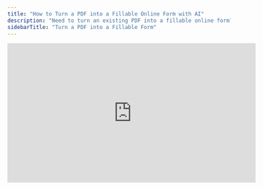 ```yaml
---
title: "How to Turn a PDF into a Fillable Online Form with AI"
description: "Need to turn an existing PDF into a fillable online form? Here's how!"
sidebarTitle: "Turn a PDF into a Fillable Form"
---
```


<iframe width="560" height="315" src="https://www.youtube.com/embed/4KwMGMmX6c4?si=PE0v4eAZ7WB-oKQE" title="YouTube video player" frameborder="0" allow="accelerometer; autoplay; clipboard-write; encrypted-media; gyroscope; picture-in-picture" allowfullscreen />

If you’ve ever struggled to turn a dense PDF questionnaire or research doc into a clean, shareable online form, this guide is for you. With Weavely’s AI-powered form builder, you can upload a PDF and go from static content to fully interactive form in just a few clicks.

This is more than just automation. It’s a smoother way to collect, analyze, and act on data. Below, we’ll walk through how to extract questions from a PDF, style your form to match your brand, and set up automations that send your responses exactly where they need to go.

## Start with a Real PDF

Let’s say you’ve got a research survey or customer intake form, something already structured in a PDF, but not fillable or easy to distribute. For example, we'll be using the PDF shown below in this guide:

![Test Form Pn](/images/test-form.png)

Weavely is able to automatically convert this pdf into a fillable form. Upon creating a new form, upload the pdf and let our AI do its magic.

![Pdf To Form1 Gi](/images/pdf-to-form1.gif)

Optionally, you can also provide a prompt to further tweak the result. For example:

```
Seperate categories in the document across diferent pages in the form. 
```

Weavely will scan the document, extract the questions (including types like multiple choice, rating scales, or open-ended and even file uploads), and generate a fully working form. No manual copy-pasting required\!

## Instantly Match Your Brand

You don’t need to know CSS or fiddle with color codes. You can also leverage our AI to automatically adapt your forms to the style you need. You can either provide stylistic instructions via a prompt, or upload an example image.

Weavely will auto-match:

- Your color palette
- Fonts (via Google Fonts)

![Coca Edited Gi](/images/coca-edited.gif)

## Review and Refine Manually (Optional)

We're not at the point where AI can do everything (yet). Sometimes you still want to add that human touch to your form or survey. Once AI has turned your pdf into a fillable form you can continue in our form editor to:

- Add additional questions or pages.
- Fine-tune the look and feel (e.g. roundings, accent colours, fonts, etc.).
- Add answer piping or skip-page logic.
- Create integrations (e.g. with Mailchimp, Google Sheets or others).

![Editor Gi](/images/editor.gif)

Everything stays editable, even after publishing\!

## Set Up Email Notifications

Want to be notified when someone submits a response, or send them a receipt?

In the **Integrations → Email ** tab:

- Add your email (or use `{{email}}` to message the respondent)
- Customize the subject and body with answer piping like:

  ```
  Subject: New response from {{full_name}}
  Body: They rated brand trust as {{brand_trust}} out of 5.
  ```

## Send Responses to Google Sheets

For better analysis or collaboration, you can connect your form to Google Sheets.

- Go to **Integrations → Google Sheets**
- Connect your Google account
- Map each form question to a column

Every new submission will show up as a new row, automatically.

## Share Your Form

<iframe width="560" height="315" src="https://www.youtube.com/embed/95JoC34l_Q8?si=L_H5pvAA5gG_zXqq" title="YouTube video player" frameborder="0" allow="accelerometer; autoplay; clipboard-write; encrypted-media; gyroscope; picture-in-picture" allowfullscreen />

When you're ready:

- Hit **Preview** to test the full experience.
- Go to the **Share **tab to get a link to your form (don't forget to hit the publish button first).
- Optionally, set up the form as a **popup** on your site or a **standalone page **(see tutorial video).

## Why This Flow Works

Turning PDFs into fillable forms used to mean:

- Manually rewriting questions
- Reformatting them for every channel
- Hand-styling the form
- Wasting time on email follow-ups and data exports

With Weavely, you:

- Reuse existing content
- Let AI handle conversion to a fillable form
- Match your look instantly
- Automate everything post-submit

Whether you’re a researcher, a startup, or a policy team, this workflow gets your form live, on-brand, and connected to your stack in minutes.

Want to try it with your own PDF?\
Head to [weavely.ai](https://weavely.ai) and upload your first file.